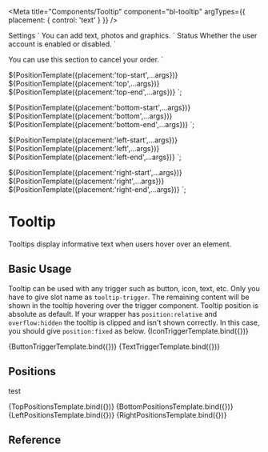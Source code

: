 
<Meta
  title="Components/Tooltip"
  component="bl-tooltip"
  argTypes={{
    placement: {
        control: 'text'
    }
  }}
/>

<bl-tooltip placement="${ifDefined(args.placement)}" style='--bl-tooltip-position:fixed'>
  <bl-icon slot="tooltip-trigger" name="settings"></bl-icon>
  Settings
</bl-tooltip>`

<bl-tooltip placement="${ifDefined(args.placement)}" style='--bl-tooltip-position:fixed'>
  <bl-button slot="tooltip-trigger" icon="add_note"></bl-button>
  You can add text, photos and graphics.
</bl-tooltip>`


<bl-tooltip placement="${ifDefined(args.placement)}" style='--bl-tooltip-position:fixed'>
  <span slot="tooltip-trigger">Status</span>
  Whether the user account is enabled or disabled.
</bl-tooltip>`

<bl-tooltip placement="${ifDefined(args.placement)}" 
style='--bl-tooltip-position:fixed'>
  <bl-icon slot="tooltip-trigger" name="help"></bl-icon>
  You can use this section to cancel your order.
</bl-tooltip>`

${PositionTemplate({placement:'top-start',...args})}
${PositionTemplate({placement:'top',...args})}
${PositionTemplate({placement:'top-end',...args})}
`;

${PositionTemplate({placement:'bottom-start',...args})}
${PositionTemplate({placement:'bottom',...args})}
${PositionTemplate({placement:'bottom-end',...args})}
`;

${PositionTemplate({placement:'left-start',...args})}
${PositionTemplate({placement:'left',...args})}
${PositionTemplate({placement:'left-end',...args})}
`;

${PositionTemplate({placement:'right-start',...args})}
${PositionTemplate({placement:'right',...args})}
${PositionTemplate({placement:'right-end',...args})}
`;

# Tooltip
Tooltips display informative text when users hover over an element.

## Basic Usage
Tooltip can be used with any trigger such as button, icon, text, etc.
Only you have to give slot name as `tooltip-trigger`. The remaining content will be shown in the tooltip hovering over the trigger component.
Tooltip position is absolute as default. If your wrapper has `position:relative` and `overflow:hidden` the tooltip is clipped and isn't shown correctly.
In this case, you should give `position:fixed` as below.
<Canvas>
<Story name="Usage With Icon">
    {IconTriggerTemplate.bind({})}
    
</Story>
<Story name="Usage With Button">
    {ButtonTriggerTemplate.bind({})}
</Story>
<Story name="Usage With Text">
    {TextTriggerTemplate.bind({})}
</Story>
</Canvas>

## Positions
test

<Canvas>
<Story name="Top Positions">
    {TopPositionsTemplate.bind({})}
</Story>
<Story name="Bottom Positions">
    {BottomPositionsTemplate.bind({})}
</Story>
<Story name="Left Positions">
    {LeftPositionsTemplate.bind({})}
</Story>
<Story name="Right Positions">
    {RightPositionsTemplate.bind({})}
</Story>
</Canvas>


## Reference

<ArgsTable of="bl-tooltip" />


